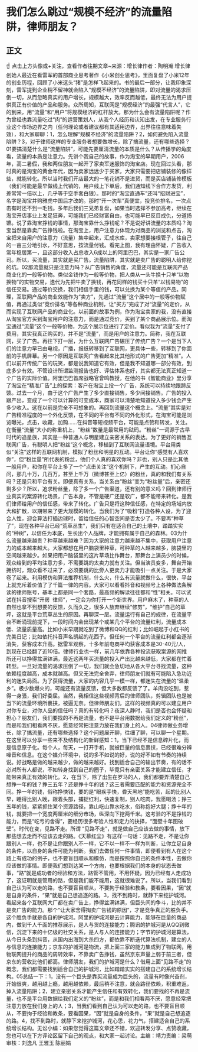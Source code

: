 # 我们怎么跳过“规模不经济”的流量陷阱，律师朋友？
## 正文
☝ 点击上方头像或+关注，查看作者往期文章~来源：增长律作者：陶明瀚 增长律创始人最近在看雷军的首部商业思考著作《小米创业思考》，里面复盘了小米12年的创业历程，回顾了小米这头“猪”是怎样飞起来的。书的最后一部分，让我印象深刻，雷军提到企业稍不留神就会陷入“规模不经济”的流量陷阱，即对流量的渴求压倒一切，从而忽略真实的用户增长，规模越大，效率反而越低，最终无法为用户提供真正有价值的产品和服务。众所周知，互联网是“规模经济”的最强“代言人”，它的到来，用“流量”和“用户”将规模经济的杠杆放大。那为什么会有流量陷阱呢？作为曾经也靠流量吃过“肉”的运营策划人，从我个人经历和认知出发，在专业服务行业这个市场边界之内（任何理论或者建议都有其适用边界，出界往往意味着失效），和大家聊聊：1，怎么理解“规模不经济”的流量陷阱？2，如何避免陷入流量陷阱？3，对于律师这样的专业服务者想要做增长，除了搞流量，还有哪些选择？01要搞清楚什么是“流量陷阱”，可能先要厘清流量的本质是什么？从传播学的角度看，流量的本质是注意力。先讲个我自己的故事，作为淘宝的早期用户，2006年，高二暑假，我和两位朋友一起开了家卖军迷服饰的淘宝店。现在回过头看，那时真的是淘宝的黄金年代，因为卖家远远少于买家，大家只需要把店铺装修的像样些，就能转化。所以当时我们开店最大的一笔花销不是进货，而是买店铺装修模板（我们可能是最早做线上代销的，用户线上下单后，我们通知线下合作方发货，利差常常一倍以上，几乎等于空手套白狼）。那时的“淘宝直通车”还叫“招财进宝”，名字是淘宝并购雅虎中国后才改的。那时“开一次车”真便宜，投竞价排名，一次点击有时还不到一毛钱。多年后我们三兄弟复盘，如果当时选择不参加高考，继续在淘宝开店事业上发足狂奔，可能我们已经财富自由，也可能早已反目成仇，分道扬镳。说了靠淘宝挣钱的事情，那淘宝靠什么挣钱呢？不是说好讲流量的本质吗？淘宝当然是靠卖广告挣钱啦。在淘宝上，用户注意力体现为对商品的浏览和点击，淘宝把来自用户的注意力（流量）集中起来，汇成水库，卖家想要接根管子，往自己的一亩三分地引水，不好意思，按流量付钱。看完上图，我有理由怀疑，广告收入常年稳居第一，且这部分收入占总收入6成以上的阿里巴巴，其实是一家广告公司。所以，买流量，其实就是买广告。流量陷阱，其实就是卖广告的聪明人给你挖的坑。02那流量就只是注意力吗？从广告销售的角度，流量还可能是互联网产品商业化的一般等价物。类似金钱作为一般等价物，把人类从一头牛换十只羊“以物换物”的实物交易，迭代为先把牛卖了换钱，再花同样的钱买十只羊“以钱易物”的信任交易。通过等价交换，我们相信手里的钱，可以兑换为某个等值的产品。同理，互联网产品的商业效能作为“卖方”，先通过“流量”这个居中的一般等价物赋值，再通过类似“竞价排名”等各种商业机制，让“买方”完成了对“流量”的定价，从而实现了互联网产品的商业化。以前面的故事为例，作为淘宝卖家的我，没有直接从淘宝官方买到淘宝用户的注意力，而是通过竞价，买到了某个商品展示位。而淘宝通过“流量”这个一般等价物，为这个展示位进行了定价。看似我为“流量”支付了费用，其实我真正购买的，并不是“流量”，而是用户的注意力。简称，我在互联网，买了广告。再往下打一层，为什么互联网广告碾压了传统广告？一个是当下人们的注意力早已由电视，广播，报纸转移到了互联网，更具体一些，转移到了你面前的手机屏幕。另一个原因是互联网广告看起来比其他形式的广告更加“精准”。人们以前开传统广告的玩笑，都是说我知道它有效，但是我不知道哪一部分有效，到底多少有效。不管设计所谓监测报告也好、评估体系也好，其实都无法真正知道一个广告的实际价值。阿里巴巴首席战略官曾鸣教授，在他的书《智能商业》里分享了淘宝在“精准广告”上的探索：客户在淘宝上投一个广告，系统可以持续地跟踪反馈。过去一个月，由于这个广告产生了多少直接销售，多少间接销售。广告的投入跟产出，变成了一个可以计算的可变成本，商家可以清楚地知道投入多少钱会产生多少收入。这在以前是完全不可想象的。再回到流量这个概念上。“流量”其实是对广告精准程度的一个外化反馈，在不同的平台有不同的外化形式，在淘宝可能是浏览曝光，点击，收藏，加购……在抖音等短视频平台，可能是点赞和转发，关注。在衡量“流量”大小的称重机上，“粉丝”数量是最常用的砝码。“粉丝”一词源于古早时代的追星族，其实是一种普通人与明星建立亲密关系的表达。为了更好的销售互联网广告，有聪明人把“粉丝”这个概念，移植到了互联网流量语境。平台用类似“关注”这样的互联网机制，模拟了粉丝和明星的互动。平台让你“感觉有人喜欢你”，但“粉丝量”所代表的粉丝，他们个人真的喜欢你吗？非也，别人只是比其他一般用户，和你在平台上多了一个“点击关注”这个机制下，产生的互动。扪心自问，那几十万，几百万，甚至上千万（微博甚至上亿）的粉丝，真的和我们有关系吗？还是只和平台有关。即便真有关系，当关系由“粉丝”变为“粉丝量”后，亲密还剩多少？所以，追求粉丝量，除了多一个广告渠道，还有别的意义吗？回到律师行业真实的案源转化场景，广告本身，不管是硬广还是软广，都不能带来转化。是我们律师给用户的信任感，带来了转化。广告只是将这种信任感，在特定的场域内放大和扩散，以期带来了更大规模的转化。当我们为了“吸粉”打造各种人设，为了迎合人性，迎合算法打插边球时，留给信任的心智空间是否太少了。不要再“种草了”，现在各种平台已经“荒草丛生”，我们只有在适合自己的土壤中，踏踏实实的“种树”，以信任为本底，生长出个人品牌，才能拥有属于自己的森林。03为什么流量越来越贵？种草越来越难？因为大家的注意力越来越不集中，获取用户注意力的成本越来越大。大家都想在用户脑袋里种草，可种草的人越来越多，脑袋里的空间越来越少。如果把用户脑袋里的这片草场比作舞台，那舞台上演员少的时候，观众给到的平均注意力多，不需要跳的太卖力就有关注。但当演员变多，舞台开始拥挤时，观众看不过来了，必须要跳的比旁人更卖力才能吸引一点关注。于是大家卷了起来。利用模仿和算法推荐机制，什么火，什么有流量就做什么，很快，平台上就充斥着价值了了千篇一律的内容。大家可以看看抖音和视频号上各种做法条解读的律师账号，基本上都是同一个套路，最高频的解读往往都和“性”相关。可以试试在抖音搜索“开房  律师”，一定会为你打开一个新世界。用户麻木了，种草的人自然也拿不到想要的反馈，久而久之，很多人放弃继续“修剪”，“维护”自己的草坪，这就是平台荒草丛生的原因。再聊深一层。流量运行有自己的规律，在流量平台不断涌现前提下，一段时间内会出现某个或某几个平台的流量红利，流量成本低、流量质量高。比如小米早期就吃到了微博和QQ的红利；比如崛起于小红书的完美日记；比如依托抖音声名鹊起的花西子。但任何一个平台的流量红利都会逐渐消失，获客成本升高。据雷军观察，十多年前电商平均获客成本是30-40元/人，到现在已经翻了近10倍。律师行业也一样，前几年依靠各种投流获取案源的网推所还可以挣得盆满钵满，最近这两年买流量的投入产出比越来越低，大家都在忙着转型。一旦对流量的渴求压倒了一切，我们就会急切地从各大平台寻找流量，这种依赖程度越高，成本就越高。但又无法完全舍弃，律师朋友们就有可能陷入急功近利的迷失局面。为了获得流量，大家的内容几乎一模一样，都迷失在流量的“温柔乡”。极少数爆火的，可能还有流量反馈，但大多数都反馈了了。羊肉没吃到，惹得一身骚，我们好委屈。当然，我相信这些视频背后的律师团队，剪辑团队也是被当下的流量环境所裹挟，被逼无奈。但律师朋友们，这样的视频真的可以建立用户对你专业，对你人品的信任吗？真的有转化吗？夜深人静时，我们是否也会怀疑和担心？朋友们，我们要找的不再是流量，也不是平台用数据给我们定义的“粉丝”，而是和我们相看两不厌，愿意经常把注意力放在我们身上的人。04律师做业务增长，除了搞流量，还有哪些选择？这个问题展开聊，往细了聊，可以聊一个星期。在这里可以分享一些来不及结构化的新鲜感知：1，当下已经不是信息碎片化，而是信息原子化。每个人，每天，一打开手机，就被巨量的信息裹挟，已经很难分辨噪音和信息。在这个媒介环境中，说的多不如说的好，说的好不如有节奏的持续说。好战略是做的越来越少，做的越来越好。找到适合自己的输出节奏，有的话不必对所有人都说，不如转身找到自己的圈子，毕竟只有亲密关系才能建立信任，才能带来真正有效的转化。2，在当下，除了出生在罗马的人，我们都要弄清楚自己想挣一年的钱？挣三五年？还是挣十年的钱？这三者需要匹配的能力和资源完全不同。挣一年的钱，俗称挣快钱，要的是“眼疾手快，昏天黑地”能吃苦，起的比别人早，睡得比别人晚，跟着头部，捕捉红利，快速复制，别人吃肉，我愿喝汤；挣三五年的钱，紧紧抓住某个资源路径，靠山吃山靠水吃水，俗称抱好大腿；挣十年的钱，就要把一个宽度两厘米的细分市场，纵深向下挖两千米。这考验的不是挣钱的能力，而是“吃亏的舍得”，要经历很多考验人性和定力的抉择，“面壁十年图破壁”。时代在变，见路不走。所谓 “见路不走”，就是做自己应该去做的事情，放下那些想去走而不应该去走的路。《天慕红尘》有这样一句话：见路不走，不是让你跟别人一样，也不是让你跟别人不一样，它不以一样不一样为判断，让你立足自身的条件，以自身的条件可能为判断。我们去做任何一件事情，即便看到有人在这个路上有成功的例子，也不要盲目顺从和模仿，而是按照你自己的条件本性，去做你应该做的事情。即便我们想到达某一个方向，也要根据我们的本身的状态去做事，“路”就是成功者的经验和方法，路管不管用，不用怀疑，因为已经有人走成功了，这证明就是管用的路，但是我们能不能用，这就很难说了。所以，当我们看到自己认为可以走的路，也不要盲目顺从，不要拘于经验和教条，要看因果，“因”就是自身的条件，“果”就是自己想追逐的路。3，找不到路时，就静下来挖护城河。看起来各个互联网大厂都在卖广告上，挣得盆满钵满，但巨头间的争斗，比的并不是卖广告的能力。那个“让大家舍得掏卖广告钱的原因”，才是竞争真正的胜负手。这个胜负手就是各自的护城河。阿里的护城河是云计算能力，能够在巨量的商品内，做到千人千面的推荐展示，是人与货的连接能力；腾讯的护城河是从QQ到微信，沉淀下来的十亿级的社交关系，是人与人的连接能力；字节的护城河是算法，从今日头条到抖音，从国内出海到大杀四方，都依靠不断迭代算法机制，建立的人与信息的连接能力；京东的护城河是物流，把上面三家的能力集成到了物联网，用物联网提升的商品的周转效率，不靠卖广告挣钱，虽然京东声量上弱于前三者，但京东的营收比他们都高。律师朋友，我们的护城河是什么？借用上面“见路不走”的概念，我们都需要找到适合自己的护城河，比如踏踏实实的搭建自己的系统增长结构。05总结一下：1，没有一个巨头是靠买流量成为巨头的，流量有时像兴奋剂，开始很爽，越用越上瘾，越用越依赖，最后稍不注意，就会路径依赖，积重难返，掉入流量陷阱；2，建立亲密关系才能产生信任和有效转化，我们要找的不再是流量，也不是平台用数据给我们定义的“粉丝”，而是和我们相看两不厌，愿意经常把注意力放在我们身上的人；3，当我们看到自己认为可以走的路，也不要盲目顺从，不要拘于经验和教条，要看因果，“因”就是自身的条件，“果”就是自己想追逐的路。4，找不到路时，就静下来挖护城河，花心思，花力气，搭建适合自己的系统增长结构。无讼小编：如果您觉得这篇文章还不错，欢迎转发分享、点赞收藏，您也可以在下方评论区留下自己的观点，和大家一起讨论。主编：靖力责编：梁萌审核：刘逸凡 王雅玉 陈丽娟